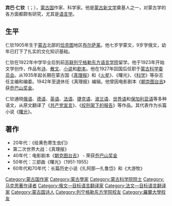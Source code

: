
'''宾巴·仁钦'''（{{mong|m=ᠪᠢᠮᠪᠠ ᠶᠢᠨ ᠷᠢᠨᠴᠢᠨ|k=Еншөөбү овогт Бямбын Ринчен|z=Yenshööbü ovogt Bjambyn Rinchen}}；{{bd|1905年||1977年}}），[[蒙古国|蒙古国]]作家、科学家。他是[[蒙古新文学|蒙古新文学]]奠基人之一，对蒙古学的各方面都颇有研究，尤其是[[语言学|语言学]]。

==生平==
仁钦1905年生于[[蒙古|蒙古]]北部的[[恰克图|恰克图]]地区[[布尔萨莱|布尔萨莱]]。他七岁学蒙文，9岁学俄文，幼年已打下了扎实的文化知识基础。

仁钦在1922年中学毕业后到前[[苏联|苏联]][[列宁格勒东方语言学院|列宁格勒东方语言学院]]留学。他于1923年开始文学创作，作品有[[诗|诗]]、[[散文|散文]]、[[小说|小说]]和[[剧本|剧本]]。他在1927年回国后任职于[[蒙古科学委员会|蒙古科学委员会]]。从1935年起长期在蒙古国《[[真理报|真理报]]》和《[[火星_(小说)|火星]]》、《曙光》、《[[科学_(小说)|科学]]》等杂志任主编和编委。1942年至退休任《真理报》编辑。他曾因电影剧本《[[朝克图台吉|朝克图台吉]]》获[[乔巴山奖金|乔巴山奖金]]。

仁钦通晓[[俄语|俄语]]、[[德语|德语]]、[[英语|英语]]、[[法语|法语]]、[[捷克语|捷克语]]、[[波兰语|波兰语]]、[[世界语|世界语]]和[[保加利亚语|保加利亚语]]等多种语文，从原文翻译了《[[共产党宣言|共产党宣言]]》、《[[绞刑架下的报告|绞刑架下的报告]]》等作品。其代表作为长篇小说《[[曙光_(小说)|曙光]]》。

==著作==
*20年代：《给黄色寄生虫们》
*第二次世界大战：《真理报》
*40年代：电影剧本《[[朝克图台吉|朝克图台吉]]》 - 荣获[[乔巴山奖金|乔巴山奖金]]
*50年代：三部曲《曙光》（1951-1955）
*60年代和70年代：长篇历史小说《扎阿那—扎鲁岱》和《大游牧》

{{Authority control}}

{{DEFAULTSORT:Rinchen, Byambyn}}
[[Category:蒙古国作家|Category:蒙古国作家]]
[[Category:蒙古學家|Category:蒙古學家]]
[[Category:蒙古科学院院士|Category:蒙古科学院院士]]
[[Category:马克思著作译者|Category:马克思著作译者]]
[[Category:俄文—目标语言翻译家|Category:俄文—目标语言翻译家]]
[[Category:法文—目标语言翻译家|Category:法文—目标语言翻译家]]
[[Category:蒙古国诗人|Category:蒙古国诗人]]
[[Category:列宁格勒东方学院校友|Category:列宁格勒东方学院校友]]
[[Category:羅蘭大學校友|Category:羅蘭大學校友]]